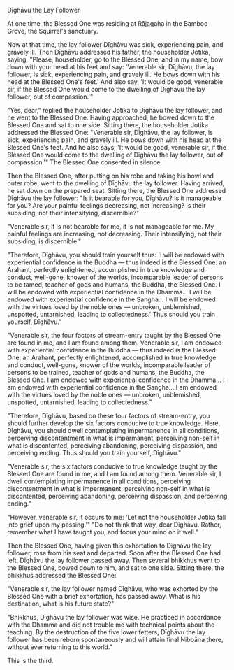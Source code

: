 Dīghāvu the Lay Follower

At one time, the Blessed One was residing at Rājagaha in the Bamboo Grove, the Squirrel's sanctuary.

Now at that time, the lay follower Dīghāvu was sick, experiencing pain, and gravely ill. Then Dīghāvu addressed his father, the householder Jotika, saying, "Please, householder, go to the Blessed One, and in my name, bow down with your head at his feet and say: 'Venerable sir, Dīghāvu, the lay follower, is sick, experiencing pain, and gravely ill. He bows down with his head at the Blessed One's feet.' And also say, 'It would be good, venerable sir, if the Blessed One would come to the dwelling of Dīghāvu the lay follower, out of compassion.'"

"Yes, dear," replied the householder Jotika to Dīghāvu the lay follower, and he went to the Blessed One. Having approached, he bowed down to the Blessed One and sat to one side. Sitting there, the householder Jotika addressed the Blessed One: "Venerable sir, Dīghāvu, the lay follower, is sick, experiencing pain, and gravely ill. He bows down with his head at the Blessed One's feet. And he also says, 'It would be good, venerable sir, if the Blessed One would come to the dwelling of Dīghāvu the lay follower, out of compassion.'" The Blessed One consented in silence.

Then the Blessed One, after putting on his robe and taking his bowl and outer robe, went to the dwelling of Dīghāvu the lay follower. Having arrived, he sat down on the prepared seat. Sitting there, the Blessed One addressed Dīghāvu the lay follower: "Is it bearable for you, Dīghāvu? Is it manageable for you? Are your painful feelings decreasing, not increasing? Is their subsiding, not their intensifying, discernible?"

"Venerable sir, it is not bearable for me, it is not manageable for me. My painful feelings are increasing, not decreasing. Their intensifying, not their subsiding, is discernible."

"Therefore, Dīghāvu, you should train yourself thus: 'I will be endowed with experiential confidence in the Buddha — thus indeed is the Blessed One: an Arahant, perfectly enlightened, accomplished in true knowledge and conduct, well-gone, knower of the worlds, incomparable leader of persons to be tamed, teacher of gods and humans, the Buddha, the Blessed One. I will be endowed with experiential confidence in the Dhamma... I will be endowed with experiential confidence in the Sangha... I will be endowed with the virtues loved by the noble ones — unbroken, unblemished, unspotted, untarnished, leading to collectedness.' Thus should you train yourself, Dīghāvu."

"Venerable sir, the four factors of stream-entry taught by the Blessed One are found in me, and I am found among them. Venerable sir, I am endowed with experiential confidence in the Buddha — thus indeed is the Blessed One: an Arahant, perfectly enlightened, accomplished in true knowledge and conduct, well-gone, knower of the worlds, incomparable leader of persons to be trained, teacher of gods and humans, the Buddha, the Blessed One. I am endowed with experiential confidence in the Dhamma... I am endowed with experiential confidence in the Sangha... I am endowed with the virtues loved by the noble ones — unbroken, unblemished, unspotted, untarnished, leading to collectedness."

"Therefore, Dīghāvu, based on these four factors of stream-entry, you should further develop the six factors conducive to true knowledge. Here, Dīghāvu, you should dwell contemplating impermanence in all conditions, perceiving discontentment in what is impermanent, perceiving non-self in what is discontented, perceiving abandoning, perceiving dispassion, and perceiving ending. Thus should you train yourself, Dīghāvu."

"Venerable sir, the six factors conducive to true knowledge taught by the Blessed One are found in me, and I am found among them. Venerable sir, I dwell contemplating impermanence in all conditions, perceiving discontentment in what is impermanent, perceiving non-self in what is discontented, perceiving abandoning, perceiving dispassion, and perceiving ending."

"However, venerable sir, it occurs to me: 'Let not the householder Jotika fall into grief upon my passing.'" "Do not think that way, dear Dīghāvu. Rather, remember what I have taught you, and focus your mind on it well."

Then the Blessed One, having given this exhortation to Dīghāvu the lay follower, rose from his seat and departed. Soon after the Blessed One had left, Dīghāvu the lay follower passed away. Then several bhikkhus went to the Blessed One, bowed down to him, and sat to one side. Sitting there, the bhikkhus addressed the Blessed One:

"Venerable sir, the lay follower named Dīghāvu, who was exhorted by the Blessed One with a brief exhortation, has passed away. What is his destination, what is his future state?"

"Bhikkhus, Dīghāvu the lay follower was wise. He practiced in accordance with the Dhamma and did not trouble me with technical points about the teaching. By the destruction of the five lower fetters, Dīghāvu the lay follower has been reborn spontaneously and will attain final Nibbāna there, without ever returning to this world."

This is the third.
